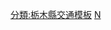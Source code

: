 {{高速公路
|模板名稱= 日光宇都宮道路
|模板闊度=
|名稱= {{Ja Exp Route Sign|E81}} [[日光宇都宮道路]]
|公路類別= 
|代表色= #393
|代表色1= 
|代表色2= #007d18
|交流道列表 = (10)[[宇都宮IC]]（連接[[東北自動車道|東北道]]） - (1)[[德次郎IC]] - (1-1)''[[石那田IC]]''（計畫中） - (2)[[大澤IC (栃木縣)|大澤IC/TB]] - (2-1)[[土澤IC]] - (3)[[今市IC]] - [[日光口停车区]] - (4)[[日光IC]] - (5)[[清瀧IC]]
}}
<noinclude>
[[分類:栃木縣交通模板]]
[[分類:日本其他快速道路模板|N]]
</noinclude>